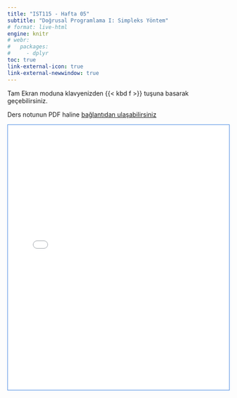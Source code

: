 ```yaml
---
title: "IST115 - Hafta 05"
subtitle: "Doğrusal Programlama I: Simpleks Yöntem"
# format: live-html
engine: knitr
# webr:
#   packages:
#     - dplyr
toc: true
link-external-icon: true
link-external-newwindow: true
---
```


Tam Ekran moduna klavyenizden {{< kbd f >}} tuşuna basarak geçebilirsiniz.

Ders notunun PDF haline [bağlantıdan ulaşabilirsiniz](../PDF/IST115Hafta05.pdf "ders notu") 

<div style= 'border: 1px solid #3f83e0;'>

```{=html}
<iframe src="../Hafta05/"
  width="100%"
  height="600"
  frameborder="0">
  </iframe>
```

</div>
